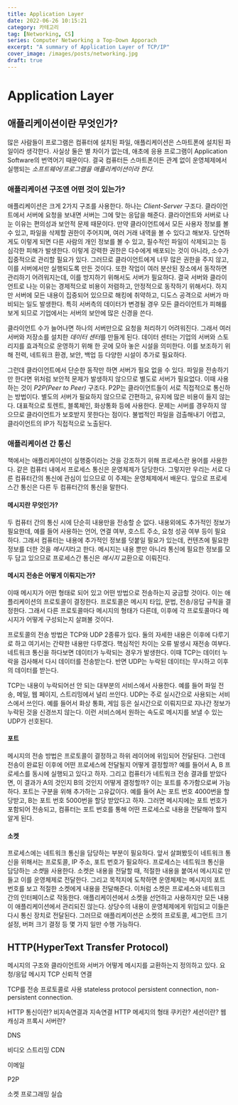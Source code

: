 ```yaml
---
title: Application Layer
date: 2022-06-26 10:15:21
category: 카테고리
tag: [Networking, CS]
series: Computer Networking a Top-Down Apporach
excerpt: "A summary of Application Layer of TCP/IP"
cover_image: /images/posts/networking.jpg
draft: true
---
```


# Application Layer

## 애플리케이션이란 무엇인가?

많은 사람들이 프로그램은 컴퓨터에 설치된 파일, 애플리케이션은 스마트폰에 설치된 파일이라 생각한다.
사실상 둘은 별 차이가 없는데, 애초에 응용 프로그램이 Application Software의 번역어기 때문이다.
결국 컴퓨터든 스마트폰이든 관계 없이 운영체제에서 실행되는 _소프트웨어/프로그램을 애플리케이션이라 한다._

### 애플리케이션 구조엔 어떤 것이 있는가?

애플리케이션은 크게 2가지 구조를 사용한다.
하나는 _Client-Server_ 구조다.
클라이언트에서 서버에 요청을 보내면 서버는 그에 맞는 응답을 해준다.
클라이언트와 서버로 나눈 이유는 편의성과 보안적 문제 때문이다.
만약 클라이언트에서 모든 사용자 정보를 볼 수 있고, 파일을 삭제할 권한이 주어지며, 여러 거래 내역을 볼 수 있다고 해보자.
당연하게도 이렇게 되면 다른 사람의 개인 정보를 볼 수 있고, 필수적인 파일이 삭제되고는 등 심각한 피해가 발생한다.
이렇게 강력한 권한은 다수에게 배포되는 것이 아니라, 소수가 집중적으로 관리할 필요가 있다.
그러므로 클라이언트에게 너무 많은 권한을 주지 않고, 이를 서버에서만 실행되도록 만든 것이다.
또한 작업이 여러 분산된 장소에서 동작하면 관리하기 어려워지는데, 이를 방지하기 위해서도 서버가 필요하다.
결국 서버와 클라이언트로 나눈 이유는 경제적으로 비용이 저렴하고, 안정적으로 동작하기 위해서다.
하지만 서버에 모든 내용이 집중되어 있으므로 해킹에 취약하고, 디도스 공격으로 서버가 마비되는 일도 발생한다.
특히 서버측의 데이터가 변경될 경우 모든 클라이언트가 피해를 보게 되므로 기업에서는 서버의 보안에 많은 신경을 쓴다.

클라이언트 수가 늘어나면 하나의 서버만으로 요청을 처리하기 어려워진다.
그래서 여러 서버와 저장소를 설치한 *데이터 센터*를 만들게 된다.
데이터 센터는 기업의 서버와 스토리지를 효과적으로 운영하기 위해 한 곳에 모아 놓은 시설을 의미한다.
이를 보조하기 위해 전력, 네트워크 환경, 보안, 백업 등 다양한 시설이 추가로 필요하다.

그런데 클라이언트에서 단순한 동작만 하면 서버가 필요 없을 수 있다.
파일을 전송하기만 한다면 위처럼 보안적 문제가 발생하지 않으므로 별도로 서버가 필요없다.
이때 사용하는 것이 _P2P(Peer to Peer)_ 구조다.
P2P는 클라이언트들이 서로 직접적으로 통신하는 방법이다.
별도의 서버가 필요하지 않으므로 간편하고, 유지에 많은 비용이 들지 않는다.
대표적으로 토렌트, 블록체인, 화상통화 등에 사용한다.
문제는 서버를 경우하지 않으므로 클라이언트가 보호받지 못한다는 점이다.
불법적인 파일을 검출해내기 어렵고, 클라이언트의 IP가 직접적으로 노출된다.

### 애플리케이션 간 통신

책에서는 애플리케이션이 실행중이라는 것을 강조하기 위해 프로세스란 용어를 사용한다.
같은 컴퓨터 내에서 프로세스 통신은 운영체제가 담당한다.
그렇지만 우리는 서로 다른 컴퓨터간의 통신에 관심이 있으므로 이 주제는 운영체제에서 배운다.
앞으로 프로세스간 통신은 다른 두 컴퓨터간의 통신을 말한다.

#### 메시지란 무엇인가?

두 컴퓨터 간의 통신 시에 단순히 내용만을 전송할 순 없다.
내용외에도 추가적인 정보가 필요한데, 예를 들어 사용하는 언어, 연결 여부, 호스트 주소, 요청 성공 여부 등이 필요하다.
그래서 컴퓨터는 내용에 추가적인 정보를 덧붙일 필요가 있는데, 컨텐츠에 필요한 정보를 더한 것을 *메시지*라고 한다.
메시지는 내용 뿐만 아니라 통신에 필요한 정보를 모두 담고 있으므로 프로세스간 통신은 _메시지_ 교환으로 이뤄진다.

#### 메시지 전송은 어떻게 이뤄지는가?

이때 메시지가 어떤 형태로 되어 있고 어떤 방법으로 전송하는지 궁금할 것이다.
이는 애플리케이션의 프로토콜이 결정한다.
프로토콜은 메시지 타입, 문법, 전송/응답 규칙을 결정한다.
그래서 다른 프로토콜마다 메시지의 형태가 다른데, 이후에 각 프로토콜마다 메시지가 어떻게 구성되는지 살펴볼 것이다.

프로토콜의 전송 방법은 TCP와 UDP 2종류가 있다.
둘의 자세한 내용은 이후에 다루기로 하고 여기서는 간략한 내용만 다루겠다.
핵심적인 차이는 오류 발생시 재전송 여부다.
네트워크 통신을 하다보면 데이터가 누락되는 경우가 발생한다.
이때 TCP는 데이터 누락을 검사해서 다시 데이터를 전송받는다.
반면 UDP는 누락된 데이터는 무시하고 이후의 데이터를 받는다.

TCP는 내용이 누락되어선 안 되는 대부분의 서비스에서 사용한다.
예를 들어 파일 전송, 메일, 웹 페이지, 스트리밍에서 널리 쓰인다.
UDP는 주로 실시간으로 사용되는 서비스에서 쓰인다.
예를 들어서 화상 통화, 게임 등은 실시간으로 이뤄지므로 지나간 정보가 누락된 것을 신경쓰지 않는다.
이런 서비스에서 원하는 속도로 메시지를 보낼 수 있는 UDP가 선호된다.

#### 포트

메시지의 전송 방법은 프로토콜이 결정하고 하위 레이어에 위임되어 전달된다.
그런데 전송이 완료된 이후에 어떤 프로세스에 전달될지 어떻게 결정할까?
예를 들어서 A, B 프로세스를 동시에 실행되고 있다고 하자.
그리고 컴퓨터가 네트워크 전송 결과를 받았다면, 이 결과가 A의 것인지 B의 것인지 어떻게 결정할까?
이는 포트를 추가함으로써 가능하다.
포트는 구분을 위해 추가하는 고유값이다.
예를 들어 A는 포트 번호 4000번을 할당받고, B는 포트 번호 5000번을 할당 받았다고 하자.
그러면 메시지에는 포트 번호가 포함되어 전송되고, 컴퓨터는 포트 번호를 통해 어떤 프로세스로 내용을 전달해야 할지 알게 된다.

#### 소켓

프로세스에는 네트워크 통신을 담당하는 부분이 필요하다.
앞서 살펴봤듯이 네트워크 통신을 위해서는 프로토콜, IP 주소, 포트 번호가 필요하다.
프로세스는 네트워크 통신을 담당하는 *소켓*을 사용한다.
소켓은 내용을 전달할 때, 적절한 내용을 붙여서 메시지로 만들고 이를 운영체제로 전달한다.
그리고 목적지에 도착하면 운영체제는 메시지의 포트 번호를 보고 적절한 소켓에게 내용을 전달해준다.
이처럼 소켓은 프로세스와 네트워크 간의 인터페이스로 작동한다.
애플리케이션에서 소켓을 선언하고 사용하지만 모든 내용이 애플리케이션에서 관리되진 않는다.
상당수의 내용이 운영체제에게 위임되고 이들은 다시 통신 장치로 전달된다.
그러므로 애플리케이션은 소켓의 프로토콜, 세그먼트 크기 설정, 버퍼 크기 결정 등 몇 가지 일만 수행 가능하다.

## HTTP(HyperText Transfer Protocol)

메시지의 구조와 클라이언트와 서버가 어떻게 메시지를 교환하는지 정의하고 있다.
요청/응답 메시지
TCP 신뢰적 연결

TCP를 전송 프로토콜로 사용
stateless protocol
persistent connection, non-persistent connection.

HTTP 통신이란?
비지속연결과 지속연결
HTTP 메세지의 형태
쿠키란?
세션이란?
웹 캐싱과 프록시 서버란?

DNS

비디오 스트리밍
CDN

이메일

P2P

소켓 프로그래밍 실습
